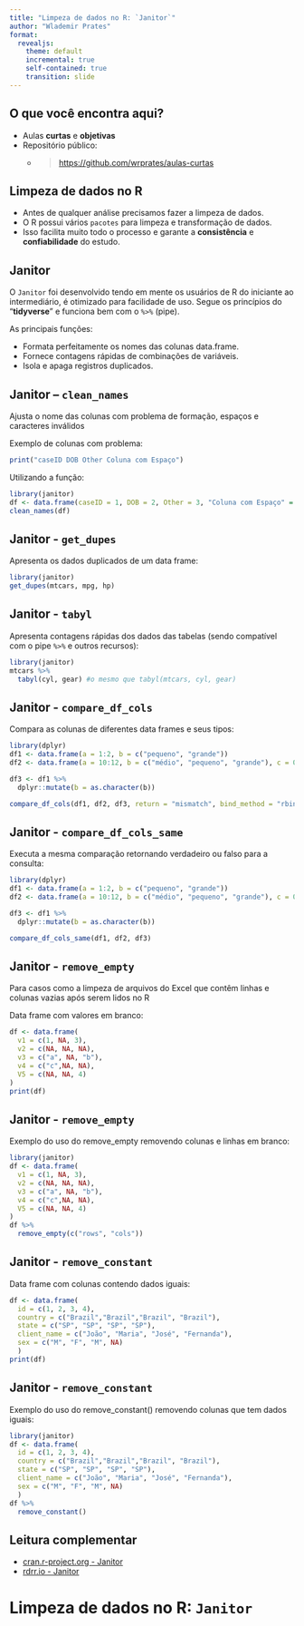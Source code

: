 ```yaml
---
title: "Limpeza de dados no R: `Janitor`"
author: "Wlademir Prates"
format:
  revealjs: 
    theme: default
    incremental: true
    self-contained: true
    transition: slide
---
```


## O que você encontra aqui? {background-color="#25325f"}

-   Aulas **curtas** e **objetivas**
-   Repositório público:
    -   <blockquote><https://github.com/wrprates/aulas-curtas></blockquote>

## Limpeza de dados no R

-   Antes de qualquer análise precisamos fazer a limpeza de dados.
-   O R possui vários `pacotes` para limpeza e transformação de dados.
-   Isso facilita muito todo o processo e garante a **consistência** e **confiabilidade** do estudo.

## Janitor 

O `Janitor` foi desenvolvido tendo em mente os usuários de R do iniciante ao intermediário, é otimizado para facilidade de uso. Segue os princípios do "**tidyverse**" e funciona bem com o `%>%` (pipe).

As principais funções: 

- Formata perfeitamente os nomes das colunas data.frame.
- Fornece contagens rápidas de combinações de variáveis.
- Isola e apaga registros duplicados.

## Janitor – `clean_names`

Ajusta o nome das colunas com problema de formação, espaços e caracteres inválidos

Exemplo de colunas com problema:
```r
print("caseID DOB Other Coluna com Espaço")
```

Utilizando a função:
```r
library(janitor)
df <- data.frame(caseID = 1, DOB = 2, Other = 3, "Coluna com Espaço" = 4)
clean_names(df)
```

## Janitor - `get_dupes`

Apresenta os dados duplicados de um data frame:
```r
library(janitor)
get_dupes(mtcars, mpg, hp)
```

## Janitor - `tabyl`

Apresenta contagens rápidas dos dados das tabelas (sendo compatível com o pipe `%>%` e outros recursos):
```r
library(janitor)
mtcars %>%
  tabyl(cyl, gear) #o mesmo que tabyl(mtcars, cyl, gear)
```

## Janitor - `compare_df_cols`

Compara as colunas de diferentes data frames e seus tipos:
```r
library(dplyr)
df1 <- data.frame(a = 1:2, b = c("pequeno", "grande"))
df2 <- data.frame(a = 10:12, b = c("médio", "pequeno", "grande"), c = 0, stringsAsFactors = TRUE) # no exemplo, a coluna b é um fator

df3 <- df1 %>%
  dplyr::mutate(b = as.character(b))

compare_df_cols(df1, df2, df3, return = "mismatch", bind_method = "rbind")
```

## Janitor - `compare_df_cols_same`

Executa a mesma comparação retornando verdadeiro ou falso para a consulta:
```r
library(dplyr)
df1 <- data.frame(a = 1:2, b = c("pequeno", "grande"))
df2 <- data.frame(a = 10:12, b = c("médio", "pequeno", "grande"), c = 0, stringsAsFactors = TRUE) # no exemplo, a coluna b é um fator

df3 <- df1 %>%
  dplyr::mutate(b = as.character(b))

compare_df_cols_same(df1, df2, df3)
```

## Janitor - `remove_empty`

Para casos como a limpeza de arquivos do Excel que contêm linhas e colunas vazias após serem lidos no R

Data frame com valores em branco:
```r
df <- data.frame(
  v1 = c(1, NA, 3),
  v2 = c(NA, NA, NA),
  v3 = c("a", NA, "b"),
  v4 = c("c",NA, NA),
  V5 = c(NA, NA, 4)
)
print(df)
```

## Janitor - `remove_empty`

Exemplo do uso do remove_empty removendo colunas e linhas em branco:
```r
library(janitor)
df <- data.frame(
  v1 = c(1, NA, 3),
  v2 = c(NA, NA, NA),
  v3 = c("a", NA, "b"),
  v4 = c("c",NA, NA),
  V5 = c(NA, NA, 4)
)
df %>%
  remove_empty(c("rows", "cols"))
```

## Janitor - `remove_constant`

Data frame com colunas contendo dados iguais:
```r
df <- data.frame(
  id = c(1, 2, 3, 4),
  country = c("Brazil","Brazil","Brazil", "Brazil"),
  state = c("SP", "SP", "SP", "SP"),
  client_name = c("João", "Maria", "José", "Fernanda"),
  sex = c("M", "F", "M", NA)
  )
print(df)
```

## Janitor - `remove_constant`

Exemplo do uso do remove_constant() removendo colunas que tem dados iguais:
```r
library(janitor)
df <- data.frame(
  id = c(1, 2, 3, 4),
  country = c("Brazil","Brazil","Brazil", "Brazil"),
  state = c("SP", "SP", "SP", "SP"),
  client_name = c("João", "Maria", "José", "Fernanda"),
  sex = c("M", "F", "M", NA)
  )
df %>%
  remove_constant()
```

## Leitura complementar

-   [cran.r-project.org - Janitor](https://cran.r-project.org/web/packages/janitor/vignettes/janitor.html)
-   [rdrr.io - Janitor](https://rdrr.io/cran/janitor/man/tabyl.html)

# Limpeza de dados no R: `Janitor` {background-color="#25325f"}
